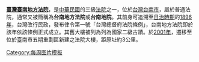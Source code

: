'''[[臺灣臺南地方法院]]'''，是[[中華民國]]的三級[[法院]]之一，位於[[台灣]][[台南市]]，屬於普通法院，通常又被簡稱為'''台南地方法院'''或'''台南地院'''。其前身可追溯至[[台灣日治時期|日治時期]]的[[1896年]]，台灣改行民政，發布律令第一號「台灣總督府法院條例」，台南地方法院即於該年依該條例正式成立。其舊大樓被列為列為國家二級古蹟。於[[2001年]]，遷移至位於臺南市五期重劃區新建之法院大樓，距原址約3公里。
<noinclude>[[Category:每周图片模板]]</noinclude>